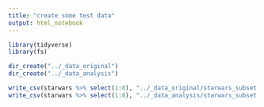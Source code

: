 ```yaml
---
title: "create some test data"
output: html_notebook
---
```


```r
library(tidyverse)
library(fs)
```

```r
dir_create("../_data_original")
dir_create("../_data_analysis")
```


```r
write_csv(starwars %>% select(1:8), "../_data_original/starwars_subset.csv")
write_csv(starwars %>% select(1:8), "../_data_analysis/starwars_subset.csv")
```

